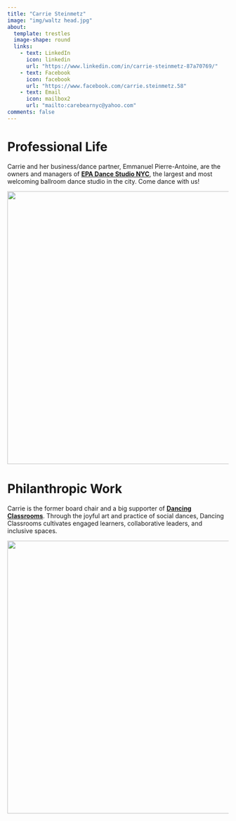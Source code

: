 ```yaml
---
title: "Carrie Steinmetz"
image: "img/waltz head.jpg"
about:
  template: trestles
  image-shape: round
  links:
    - text: LinkedIn
      icon: linkedin
      url: "https://www.linkedin.com/in/carrie-steinmetz-87a70769/"
    - text: Facebook
      icon: facebook
      url: "https://www.facebook.com/carrie.steinmetz.58"
    - text: Email
      icon: mailbox2
      url: "mailto:carebearnyc@yahoo.com"
comments: false
---
```


::: column-page
# Professional Life

Carrie and her business/dance partner, Emmanuel Pierre-Antoine, are the owners and managers of [**EPA Dance Studio NYC**](https://www.epadancestudionyc.com/), the largest and most welcoming ballroom dance studio in the city. Come dance with us!

[![](img/dancing%20in%20green.PNG){width="620"}](https://www.epadancestudionyc.com/)

# Philanthropic Work

Carrie is the former board chair and a big supporter of [**Dancing Classrooms**](https://dancingclassrooms.org/). Through the joyful art and practice of social dances, Dancing Classrooms cultivates engaged learners, collaborative leaders, and inclusive spaces.

[![](img/dc1.jpg){width="620"}](https://dancingclassrooms.org/)
:::
